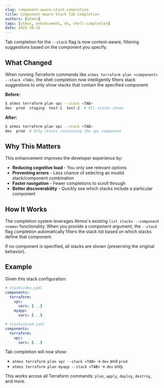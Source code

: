 ```yaml
---
slug: component-aware-stack-completion
title: Component-Aware Stack Tab Completion
authors: [atmos]
tags: [atmos, enhancement, dx, shell-completion]
date: 2025-10-31
---
```


Tab completion for the `--stack` flag is now context-aware, filtering suggestions based on the component you specify.

<!--truncate-->

## What Changed

When running Terraform commands like `atmos terraform plan <component> --stack <TAB>`, the shell completion now intelligently filters stack suggestions to only show stacks that contain the specified component.

**Before:**
```bash
$ atmos terraform plan vpc --stack <TAB>
dev  prod  staging  test-1  test-2  # All stacks shown
```

**After:**
```bash
$ atmos terraform plan vpc --stack <TAB>
dev  prod  # Only stacks containing the vpc component
```

## Why This Matters

This enhancement improves the developer experience by:

- **Reducing cognitive load** - You only see relevant options
- **Preventing errors** - Less chance of selecting an invalid stack/component combination
- **Faster navigation** - Fewer completions to scroll through
- **Better discoverability** - Quickly see which stacks include a particular component

## How It Works

The completion system leverages Atmos's existing `list stacks --component <name>` functionality. When you provide a component argument, the `--stack` flag completion automatically filters the stack list based on which stacks define that component.

If no component is specified, all stacks are shown (preserving the original behavior).

## Example

Given this stack configuration:

```yaml
# stacks/dev.yaml
components:
  terraform:
    vpc:
      vars: {...}
    myapp:
      vars: {...}

# stacks/prod.yaml
components:
  terraform:
    vpc:
      vars: {...}
```

Tab completion will now show:
- `atmos terraform plan vpc --stack <TAB>` → `dev` and `prod`
- `atmos terraform plan myapp --stack <TAB>` → `dev` only

This works across all Terraform commands: `plan`, `apply`, `deploy`, `destroy`, and more.
